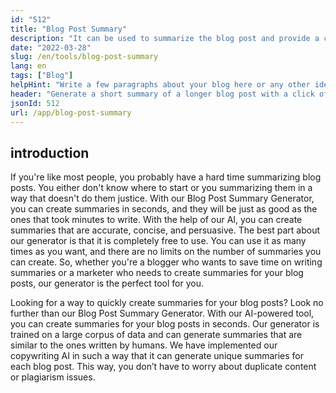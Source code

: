 ```yaml
---
id: "512"
title: "Blog Post Summary"
description: "It can be used to summarize the blog post and provide a concise description."
date: "2022-03-28"
slug: /en/tools/blog-post-summary
lang: en
tags: ["Blog"]
helpHint: "Write a few paragraphs about your blog here or any other idea; then we'll create a summary blog post for it."
header: "Generate a short summary of a longer blog post with a click of a button."
jsonId: 512
url: /app/blog-post-summary
---
```


## introduction

If you're like most people, you probably have a hard time summarizing blog posts. You either don't know where to start or you summarizing them in a way that doesn't do them justice. With our Blog Post Summary Generator, you can create summaries in seconds, and they will be just as good as the ones that took minutes to write. With the help of our AI, you can create summaries that are accurate, concise, and persuasive. The best part about our generator is that it is completely free to use. You can use it as many times as you want, and there are no limits on the number of summaries you can create. So, whether you're a blogger who wants to save time on writing summaries or a marketer who needs to create summaries for your blog posts, our generator is the perfect tool for you.

Looking for a way to quickly create summaries for your blog posts? Look no further than our Blog Post Summary Generator. With our AI-powered tool, you can create summaries for your blog posts in seconds. Our generator is trained on a large corpus of data and can generate summaries that are similar to the ones written by humans. We have implemented our copywriting AI in such a way that it can generate unique summaries for each blog post. This way, you don’t have to worry about duplicate content or plagiarism issues.
